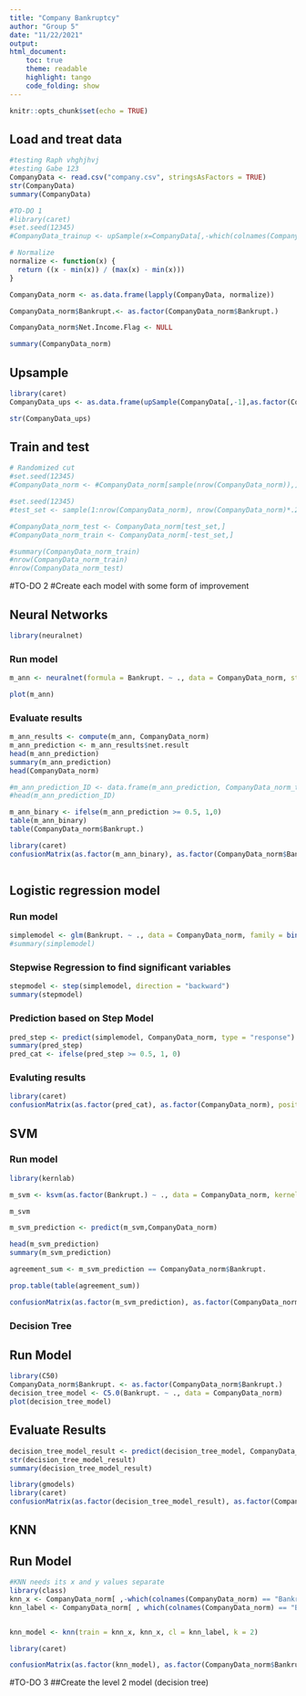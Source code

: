 ```yaml
---
title: "Company Bankruptcy"
author: "Group 5"
date: "11/22/2021"
output: 
html_document:
    toc: true
    theme: readable
    highlight: tango
    code_folding: show
---
```


```r
knitr::opts_chunk$set(echo = TRUE)
```
## Load and treat data
```r

#testing Raph vhghjhvj
#testing Gabe 123
CompanyData <- read.csv("company.csv", stringsAsFactors = TRUE)
str(CompanyData)
summary(CompanyData)

#TO-DO 1
#library(caret)
#set.seed(12345)
#CompanyData_trainup <- upSample(x=CompanyData[,-which(colnames(CompanyData)=="Bankrupt.")], y=CompanyData$Bankrupt.)

# Normalize
normalize <- function(x) {
  return ((x - min(x)) / (max(x) - min(x)))
}

CompanyData_norm <- as.data.frame(lapply(CompanyData, normalize))

CompanyData_norm$Bankrupt.<- as.factor(CompanyData_norm$Bankrupt.)

CompanyData_norm$Net.Income.Flag <- NULL

summary(CompanyData_norm)


```

## Upsample

```r
library(caret)
CompanyData_ups <- as.data.frame(upSample(CompanyData[,-1],as.factor(CompanyData_norm$Bankrupt.)))

str(CompanyData_ups)

```
## Train and test
```r
# Randomized cut
#set.seed(12345)
#CompanyData_norm <- #CompanyData_norm[sample(nrow(CompanyData_norm)),]

#set.seed(12345)
#test_set <- sample(1:nrow(CompanyData_norm), nrow(CompanyData_norm)*.25) 

#CompanyData_norm_test <- CompanyData_norm[test_set,]
#CompanyData_norm_train <- CompanyData_norm[-test_set,]

#summary(CompanyData_norm_train)
#nrow(CompanyData_norm_train)
#nrow(CompanyData_norm_test)
```
#TO-DO 2
#Create each model with some form of improvement

## Neural Networks
```r
library(neuralnet)
```
### Run model

```r
m_ann <- neuralnet(formula = Bankrupt. ~ ., data = CompanyData_norm, stepmax = 1e8)
```
```r
plot(m_ann)
```
### Evaluate results
```r

m_ann_results <- compute(m_ann, CompanyData_norm)
m_ann_prediction <- m_ann_results$net.result
head(m_ann_prediction)
summary(m_ann_prediction)
head(CompanyData_norm)

#m_ann_prediction_ID <- data.frame(m_ann_prediction, CompanyData_norm_test$ID)
#head(m_ann_prediction_ID)

m_ann_binary <- ifelse(m_ann_prediction >= 0.5, 1,0)
table(m_ann_binary)
table(CompanyData_norm$Bankrupt.)

library(caret)
confusionMatrix(as.factor(m_ann_binary), as.factor(CompanyData_norm$Bankrupt.), positive = "1")



```


## Logistic regression model
### Run model

```r

simplemodel <- glm(Bankrupt. ~ ., data = CompanyData_norm, family = binomial(link = "logit"), maxit = 1e8)
#summary(simplemodel)

```

### Stepwise Regression to find significant variables

```r
stepmodel <- step(simplemodel, direction = "backward")
summary(stepmodel)
```

### Prediction based on Step Model

```r
pred_step <- predict(simplemodel, CompanyData_norm, type = "response")
summary(pred_step)
pred_cat <- ifelse(pred_step >= 0.5, 1, 0)

```

### Evaluting results

```r
library(caret)
confusionMatrix(as.factor(pred_cat), as.factor(CompanyData_norm), positive = "1")
```
## SVM
### Run model
```r
library(kernlab)
```
```r
m_svm <- ksvm(as.factor(Bankrupt.) ~ ., data = CompanyData_norm, kernel = "rbfdot")

m_svm

```
```r

m_svm_prediction <- predict(m_svm,CompanyData_norm)

head(m_svm_prediction)
summary(m_svm_prediction)

agreement_sum <- m_svm_prediction == CompanyData_norm$Bankrupt.

prop.table(table(agreement_sum))

confusionMatrix(as.factor(m_svm_prediction), as.factor(CompanyData_norm$Bankrupt.), positive = "1")


```

### Decision Tree 
## Run Model
```r
library(C50)
CompanyData_norm$Bankrupt. <- as.factor(CompanyData_norm$Bankrupt.)
decision_tree_model <- C5.0(Bankrupt. ~ ., data = CompanyData_norm)
plot(decision_tree_model)
```

## Evaluate Results
```r
decision_tree_model_result <- predict(decision_tree_model, CompanyData_norm)
str(decision_tree_model_result)
summary(decision_tree_model_result)

library(gmodels)
library(caret)
confusionMatrix(as.factor(decision_tree_model_result), as.factor(CompanyData_norm$Bankrupt.), positive = '1')
```

## KNN 
## Run Model
```r
#KNN needs its x and y values separate
library(class)
knn_x <- CompanyData_norm[ ,-which(colnames(CompanyData_norm) == "Bankrupt.")]
knn_label <- CompanyData_norm[ , which(colnames(CompanyData_norm) == "Bankrupt.")]


knn_model <- knn(train = knn_x, knn_x, cl = knn_label, k = 2)

library(caret)

confusionMatrix(as.factor(knn_model), as.factor(CompanyData_norm$Bankrupt.), positive = '1')
```

#TO-DO 3
##Create the level 2 model (decision tree)
